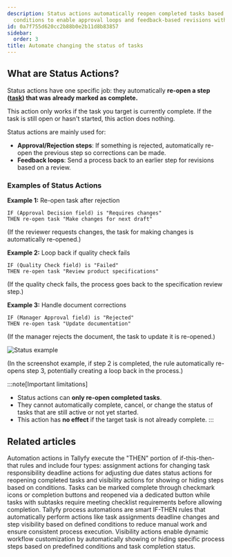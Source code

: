 ```yaml
---
description: Status actions automatically reopen completed tasks based on specific
  conditions to enable approval loops and feedback-based revisions within workflows.
id: 0a7f755d620cc2b88b0e2b11d8b83857
sidebar:
  order: 3
title: Automate changing the status of tasks
---
```


## What are Status Actions?

Status actions have one specific job: they automatically **re-open a step ([task](/products/pro/tracking-and-tasks/tasks/)) that was already marked as complete.**

This action only works if the task you target is currently complete. If the task is still open or hasn't started, this action does nothing.

Status actions are mainly used for:
- **Approval/Rejection steps**: If something is rejected, automatically re-open the previous step so corrections can be made.
- **Feedback loops**: Send a process back to an earlier step for revisions based on a review.

### Examples of Status Actions

**Example 1:** Re-open task after rejection
```
IF (Approval Decision field) is "Requires changes"
THEN re-open task "Make changes for next draft"
```
(If the reviewer requests changes, the task for making changes is automatically re-opened.)

**Example 2:** Loop back if quality check fails
```
IF (Quality Check field) is "Failed"
THEN re-open task "Review product specifications"
```
(If the quality check fails, the process goes back to the specification review step.)

**Example 3:** Handle document corrections
```
IF (Manager Approval field) is "Rejected"
THEN re-open task "Update documentation"
```
(If the manager rejects the document, the task to update it is re-opened.)

![Status example](https://screenshots.tallyfy.com/tallyfy%2Fpro%2Fdesktop-light-statusactionexample.png)

(In the screenshot example, if step 2 is completed, the rule automatically re-opens step 3, potentially creating a loop back in the process.)

:::note[Important limitations]
- Status actions can **only re-open completed tasks**.
- They cannot automatically complete, cancel, or change the status of tasks that are still active or not yet started.
- This action has **no effect** if the target task is not already complete.
:::


## Related articles
<CardGrid>
<LinkTitleCard header="<b>Automations > Actions</b>" href="/products/pro/documenting/templates/automations/actions/" > Automation actions in Tallyfy execute the "THEN" portion of if-this-then-that rules and include four types: assignment actions for changing task responsibility deadline actions for adjusting due dates status actions for reopening completed tasks and visibility actions for showing or hiding steps based on conditions. </LinkTitleCard>
<LinkTitleCard header="<b>Tasks > Complete or reopen tasks</b>" href="/products/pro/tracking-and-tasks/tasks/how-can-i-complete-or-reopen-tasks-in-tallyfy/" > Tasks can be marked complete through checkmark icons or completion buttons and reopened via a dedicated button while tasks with subtasks require meeting checklist requirements before allowing completion. </LinkTitleCard>
<LinkTitleCard header="<b>Templates > Automations</b>" href="/products/pro/documenting/templates/automations/" > Tallyfy process automations are smart IF-THEN rules that automatically perform actions like task assignments deadline changes and step visibility based on defined conditions to reduce manual work and ensure consistent process execution. </LinkTitleCard>
<LinkTitleCard header="<b>Actions > Automate hiding or showing tasks</b>" href="/products/pro/documenting/templates/automations/actions/visibility-actions/" > Visibility actions enable dynamic workflow customization by automatically showing or hiding specific process steps based on predefined conditions and task completion status. </LinkTitleCard>
</CardGrid>